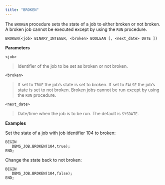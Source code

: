 ```yaml
---
title: "BROKEN"
---
```


The `BROKEN` procedure sets the state of a job to either broken or not broken. A broken job cannot be executed except by using the `RUN` procedure.

`BROKEN(<job> BINARY_INTEGER, <broken> BOOLEAN [, <next_date> DATE ])`

**Parameters**

`<job>`

> Identifier of the job to be set as broken or not broken.

`<broken>`

> If set to `TRUE` the job’s state is set to broken. If set to `FALSE` the job’s state is set to not broken. Broken jobs cannot be run except by using the `RUN` procedure.

`<next_date>`

> Date/time when the job is to be run. The default is `SYSDATE`.

**Examples**

Set the state of a job with job identifier 104 to broken:

```text
BEGIN
   DBMS_JOB.BROKEN(104,true);
END;
```

Change the state back to not broken:

```text
BEGIN
   DBMS_JOB.BROKEN(104,false);
END;
```
